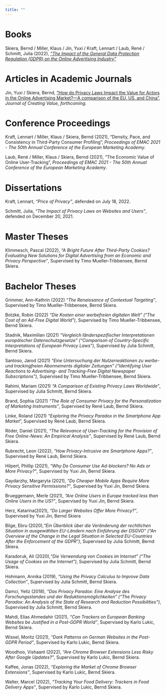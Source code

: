 ```yaml
---
title: ""
---
```


# Books

Skiera, Bernd / Miller, Klaus / Jin, Yuxi / Kraft, Lennart / Laub, René / Schmitt, Julia (2022), [*"The Impact of the General Data Protection Regulation (GDPR) on the Online Advertising Industry"*](https://leanpub.com/gdpr-impact%20and%20www.gdpr-impact.com)

# Articles in Academic Journals

Jin, Yuxi / Skiera, Bernd, ["How do Privacy Laws Impact the Value for Actors in the Online Advertising Market?---A comparison of the EU, US, and China"](https://doi.org/10.1177/23949643221117676), *Journal of Creating Value, forthcoming*.

# Conference Proceedings

Kraft, Lennart / Miller, Klaus / Skiera, Bernd (2021), "Density, Pace, and Consistency in Third-Party Consumer Profiling", *Proceedings of EMAC 2021 - The 50th Annual Conference of the European Marketing Academy*.

Laub, René / Miller, Klaus / Skiera, Bernd (2021), "The Economic Value of Online User-Tracking", *Proceedings of EMAC 2021 - The 50th Annual Conference of the European Marketing Academy*.

# Dissertations

Kraft, Lennart, *"Price of Privacy"*, defended on July 18, 2022.

Schmitt, Julia, *"The Impact of Privacy Laws on Websites and Users"*, defended on December 20, 2021.

# Master Theses

Klimmesch, Pascal (2022), *"A Bright Future After Third-Party Cookies? Evaluating New Solutions for Digital Advertising from an Economic and Privacy Perspective"*, Supervised by Timo Mueller-Tribbensee, Bernd Skiera.

# Bachelor Theses

Grimmer, Ann-Kathrin (2022) *"The Renaissance of Contextual Targeting"*, Supervised by Timo Mueller-Tribbensee, Bernd Skiera.

Botzke, Robin (2022) *"Die Kosten einer werbefreien digitalen Welt" ("The Cost of an Ad-Free Digital World")*, Supervised by Timo Mueller-Tribbensee, Bernd Skiera.

Stadnik, Maximilian (2021) *"Vergleich länderspezifischer Interpretationen europäischer Datenschutzgesetze" ("Comparison of Country-Specific Interpretations of European Privacy Laws")*, Supervised by Julia Schmitt, Bernd Skiera.

Santoso, Jarod (2021) *"Eine Untersuchung der Nutzerreaktionen zu werbe- und trackingfreien Abonnements digitaler Zeitungen" ("Identifying User Reactions to Advertising- and Tracking-Free Digital Newspaper Subscriptions")*, Supervised by Timo Mueller-Tribbensee, Bernd Skiera.

Rahimi, Mariam (2021) *"A Comparison of Existing Privacy Laws Worldwide"*, Supervised by Julia Schmitt, Bernd Skiera.

Brand, Sophia (2021) *"The Role of Consumer Privacy for the Personalization of Marketing Instruments"*, Supervised by René Laub, Bernd Skiera.

Linke, Roland (2021) *"Exploring the Privacy Paradox in the Smartphone App Market*", Supervised by René Laub, Bernd Skiera.

Röder, Daniel (2021), *"The Relevance of User-Tracking for the Provision of Free Online-News: An Empirical Analysis"*, Supervised by René Laub, Bernd Skiera.

Rubrecht, Leon (2022), *"How Privacy-Intrusive are Smartphone Apps?"*, Supervised by René Laub, Bernd Skiera.

Hilpert, Phillip (2021), *"Why Do Consumer Use Ad-blockers? No Ads or More Privacy?"*, Supervised by Yuxi Jin, Bernd Skiera.

Gaydarzhy, Margaryta (2021), *"Do Cheaper Mobile Apps Require More Privacy Sensitive Permissions?"*, Supervised by Yuxi Jin, Bernd Skiera.

Brueggemann, Merle (2021), *"Are Online Users in Europe tracked less than Online Users in the US?"*, Supervised by Yuxi Jin, Bernd Skiera.

Herz, Katarina(2021), *"Do Larger Websites Offer More Privacy?"*, Supervised by Yuxi Jin, Bernd Skiera

Bilge, Ebru (2020),*"Ein Überblick über die Veränderung der rechtlichen Situation in ausgewählten EU-Ländern nach Einführung der DSGVO" ("An Overview of the Change in the Legal Situation in Selected EU-Countries After the Enforcement of the GDPR")*, Supervised by Julia Schmitt, Bernd Skiera.

Karadoruk, Ali (2020),*"Die Verwendung von Cookies im Internet" ("The Usage of Cookies on the Internet")*, Supervised by Julia Schmitt, Bernd Skiera.

Hohmann, Annika (2019), *"Using the Privacy Calculus to Improve Data Collection"*, Supervised by Julia Schmitt, Bernd Skiera.

Damci, Yeliz (2018), *"Das Privacy Paradox: Eine Analyse des Forschungsstandes und der Reduktionsmöglichkeiten" ("The Privacy Paradox: An Analysis of the State of Research and Reduction Possibilities")*, Supervised by Julia Schmitt, Bernd Skiera.

Mahdi, Elias Ahmedahir (2021), *"Can Trackers on European Banking Websites be Justified in a Post-GDPR World"*, Supervised by Karlo Lukic, Bernd Skiera.

Wissel, Moritz (2021), *"Dark Patterns on German Websites in the Post-GDPR Period"*, Supervised by Karlo Lukic, Bernd Skiera.

Woodhoo, Vishaant (2022), *"Are Chrome Browser Extensions Less Risky After Google Updates?"*, Supervised by Karlo Lukic, Bernd Skiera.

Kaffee, Jonas (2022), *"Exploring the Market of Chrome Browser Extensions"*, Supervised by Karlo Lukic, Bernd Skiera.

Walter, Marcel (2022), *"Tracking Your Food Delivery: Trackers in Food Delivery Apps"*, Supervised by Karlo Lukic, Bernd Skiera.
